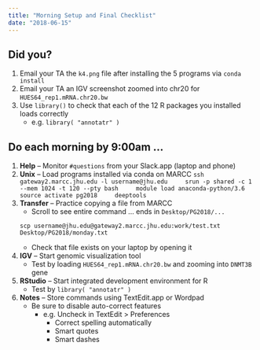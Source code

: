```yaml
---
title: "Morning Setup and Final Checklist"
date: "2018-06-15"
---
```


## Did you?

1. Email your TA the `k4.png` file after installing the 5 programs via `conda install`
1. Email your TA an IGV screenshot zoomed into chr20 for `HUES64_rep1.mRNA.chr20.bw`
1. Use `library()` to check that each of the 12 R packages you installed loads correctly
    - e.g. `library( "annotatr" )`

## Do each morning by 9:00am ...

1. **Help** -- Monitor `#questions` from your Slack.app (laptop and phone)
1. **Unix** -- Load programs installed via conda on MARCC
    ```
    ssh gateway2.marcc.jhu.edu -l username@jhu.edu
    srun -p shared -c 1 --mem 1024 -t 120 --pty bash
    module load anaconda-python/3.6
    source activate pg2018
    deeptools
    ```
1. **Transfer** -- Practice copying a file from MARCC
    - Scroll to see entire command ... ends in `Desktop/PG2018/...`
    ```
    scp username@jhu.edu@gateway2.marcc.jhu.edu:work/test.txt Desktop/PG2018/monday.txt
    ```
    - Check that file exists on your laptop by opening it
1. **IGV** -- Start genomic visualization tool
    - Test by loading `HUES64_rep1.mRNA.chr20.bw` and zooming into `DNMT3B` gene
1. **RStudio** -- Start integrated development environment for R
    - Test by `library( "annotatr" )`
1. **Notes** -- Store commands using TextEdit.app or Wordpad
    - Be sure to disable auto-correct features
        - e.g. Uncheck in TextEdit > Preferences
            - Correct spelling automatically
            - Smart quotes
            - Smart dashes
